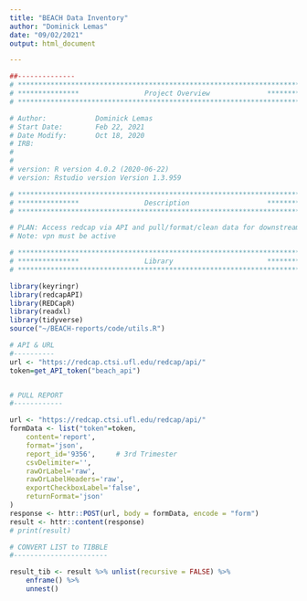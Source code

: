 ```yaml
---
title: "BEACH Data Inventory"
author: "Dominick Lemas"
date: "09/02/2021"
output: html_document

---
```


```r
##-------------- 
# **************************************************************************** #
# ***************                Project Overview              *************** #
# **************************************************************************** #

# Author:            Dominick Lemas
# Start Date:        Feb 22, 2021 
# Date Modify:       Oct 18, 2020
# IRB:               
#                   
#
# version: R version 4.0.2 (2020-06-22)
# version: Rstudio version Version 1.3.959 

# **************************************************************************** #
# ***************                Description                   *************** #
# **************************************************************************** #

# PLAN: Access redcap via API and pull/format/clean data for downstream analysis.
# Note: vpn must be active

```


```r

# **************************************************************************** #
# ***************                Library                       *************** #
# **************************************************************************** #

library(keyringr)
library(redcapAPI)
library(REDCapR)
library(readxl)
library(tidyverse)
source("~/BEACH-reports/code/utils.R")

```

```r

# API & URL
#----------
url <- "https://redcap.ctsi.ufl.edu/redcap/api/"
token=get_API_token("beach_api")


# PULL REPORT
#------------

url <- "https://redcap.ctsi.ufl.edu/redcap/api/"
formData <- list("token"=token,
    content='report',
    format='json',
    report_id='9356',     # 3rd Trimester
    csvDelimiter='',
    rawOrLabel='raw',
    rawOrLabelHeaders='raw',
    exportCheckboxLabel='false',
    returnFormat='json'
)
response <- httr::POST(url, body = formData, encode = "form")
result <- httr::content(response)
# print(result)

# CONVERT LIST to TIBBLE
#-----------------------

result_tib <- result %>% unlist(recursive = FALSE) %>% 
    enframe() %>% 
    unnest()



```

